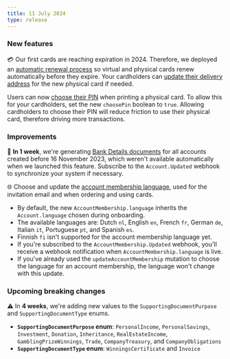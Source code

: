 ```yaml
---
title: 11 July 2024
type: release
---
```


### New features

💳 Our first cards are reaching expiration in 2024.
Therefore, we deployed an [automatic renewal process](/topics/cards/physical/#renew) so virtual and physical cards renew automatically before they expire.
Your cardholders can [update their delivery address](/topics/cards/physical/#renew-address) for the new physical card if needed.

Users can now [choose their PIN](/topics/cards/physical/#pin-choose) when printing a physical card.
To allow this for your cardholders, set the new `choosePin` boolean to `true`.
Allowing cardholders to choose their PIN will reduce friction to use their physical card, therefore driving more transactions.

### Improvements

🔎 **In 1 week**, we're generating [Bank Details documents](/topics/accounts/#bank-details) for all accounts created before 16 November 2023, which weren't available automatically when we launched this feature.
Subscribe to the `Account.Updated` webhook to synchronize your system if necessary.

🌐 Choose and update the [account membership language](/topics/accounts/memberships/#language), used for the invitation email and when ordering and using cards.

- By default, the new `AccountMembership.language` inherits the `Account.language` chosen during onboarding.
- The available languages are: Dutch `nl`, English `en`, French `fr`, German `de`, Italian `it`, Portuguese `pt`, and Spanish `es`.
- Finnish `fi` isn't supported for the account membership language yet.
- If you're subscribed to the `AccountMembership.Updated` webhook, you'll receive a webhook notification when `AccountMembership.language` is live.
- If you've already used the `updateAccountMembership` mutation to choose the language for an account membership, the language won't change with this update.

### Upcoming breaking changes

⚠️ In **4 weeks**, we're adding new values to the `SupportingDocumentPurpose` and `SupportingDocumentType` enums.

- **`SupportingDocumentPurpose` enum**: `PersonalIncome`, `PersonalSavings`, `Investment`, `Donation`, `Inheritance`, `RealEstateIncome`, `GamblingPrizeWinnings`, `Trade`, `CompanyTreasury`, and `CompanyObligations`
- **`SupportingDocumentType` enum**: `WinningsCertificate` and `Invoice`
